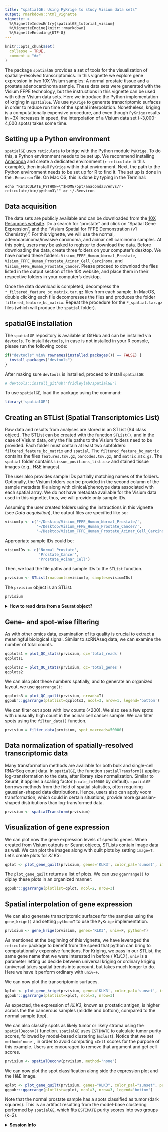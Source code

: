 ```yaml
---
title: "spatialGE: Using PyKrige to study Visium data sets"
output: rmarkdown::html_vignette
vignette: >
  %\VignetteIndexEntry{spatialGE_tutorial_visium}
  %\VignetteEngine{knitr::rmarkdown}
  %\VignetteEncoding{UTF-8}
---
```


```r
knitr::opts_chunk$set(
  collapse = TRUE,
  comment = "#>"
)
```

The package `spatialGE` provides a set of tools for the visualization of spatially-resolved 
transcriptomics. In this vignette we explore gene expression in two 10X Visium
samples: A normal prostate tissue and a prostate adenocarcinoma sample. These data 
sets were generated with the Visium FFPE technology, but the instructions in this 
vignette can be used with other Visium data sets. Here we introduce the Python 
implementation of kriging in `spatialGE`. We use `PyKrige` to generate transcriptomic
surfaces in order to reduce run time of the spatial interpolation. Nonetheless, 
kriging is a computationally expensive procedure, and even though `PyKrige` results
in ~3X increases in speed, the interpolation of a Visium data set (~3,000-4,000 spots)
takes some time.

## Setting up a Python environment
`spatialGE` uses `reticulate` to bridge with the Python module `PyKrige`. To do this,
a Python environment needs to be set up. We recommend installing [Anaconda](https://www.anaconda.com/products/individual)
and create a dedicated environment (`r-reticulate` in this example), then install `PyKrige`
within that environment. Next, the path to the Python environment needs to be set up
for R to find it. The set up is done in the `.Renviron` file. On Mac OS, this is done by
typing in the Terminal:

```
echo "RETICULATE_PYTHON=\"$HOME/opt/anaconda3/envs/r-reticulate/bin/python3\"" >> ~/.Renviron
```

## Data acquisition
The data sets are publicly available and can be downloaded from the [10X Resources 
website](https://www.10xgenomics.com/resources/datasets/). Do a search for "prostate"
and click on "Spatial Gene Expression", and the "Visium Spatial for FFPE Demonstration (v1 Chemistry)".
For this vignette, we will use the normal, adenocarcinoma/invasive carcinoma, and 
acinar cell carcinoma samples. At this point, users may be asked to register to 
download the data. Before downloading the data, create three folders on your computer's 
desktop. We have named these folders: `Visium_FFPE_Human_Normal_Prostate`, 
`Visium_FFPE_Human_Prostate_Acinar_Cell_Carcinoma`, and `Visium_FFPE_Human_Prostate_Cancer`.
Please proceed to download the files listed in the output section of the 10X website, 
and place them in their respective folders in your computer's desktop.

Once the data download is completed, decompress the `*_filtered_feature_bc_matrix.tar.gz` 
files from each sample. In MacOS, double clicking each file decompresses the files
and produces the folder `filtered_feature_bc_matrix`. Repeat the procedure for the
`*_spatial.tar.gz` files (which will produce the `spatial` folder).

## spatialGE installation
The `spatialGE` repository is available at GitHub and can be installed via `devtools`.
To install `devtools`, in case is not installed in your R console, please run the 
following code:
```r
if("devtools" %in% rownames(installed.packages()) == FALSE) {
  install.packages("devtools")
}
```

After making sure `devtools` is installed, proceed to install `spatialGE`:
```r
# devtools::install_github("fridleylab/spatialGE")
```

To use `spatialGE`, load the package using the command:
```r
library('spatialGE')
```

## Creating an STList (Spatial Transcriptomics List)
Raw data and results from analyses are stored in an STList (S4 class object). The STList
can be created with the function `STList()`, and in the case of Visium data, only 
the file paths to the Visium folders need to be provided. Each folder must contain at
least two subfolders: `filtered_feature_bc_matrix` and `spatial`. The `filtered_feature_bc_matrix`
contains the files `features.tsv.gz`, `barcodes.tsv.gz`, and `matrix.mtx.gz`. The `spatial`
folder contains `tissue_positions_list.csv` and stained tissue images (e.g., H&E images).

The user also provides sample IDs partially matching names of the folders. Optionally, 
the Visium folders can be provided in the second column of the sample metadata file 
along with clinical/phenotype data associated with each spatial array. We do not 
have metadata available for the Visium data used in this vignette, thus, we will 
provide only sample IDs. 

Assuming the user created folders using the instructions in this vignette 
(see *Data acquisition*), the output files are specified like so:
```r
visiumfp <- c('~/Desktop/Visium_FFPE_Human_Normal_Prostate/',
              '~/Desktop/Visium_FFPE_Human_Prostate_Cancer/',
              '~/Desktop/Visium_FFPE_Human_Prostate_Acinar_Cell_Carcinoma/')
```

Appropriate sample IDs could be:
```r
visiumIDs <- c('Normal_Prostate', 
               'Prostate_Cancer',
               'Prostate_Acinar_Cell') 
```

Then, we load the file paths and sample IDs to the `STList` function.
```r
prvisium <- STList(rnacounts=visiumfp, samples=visiumIDs)
```

The `prvisium` object is an STList.
```r
prvisium
```

<details>
  <summary>**How to read data from a Seurat object?**</summary>
  Seurat is one of the most widely used packages for the analysis of scRNAseq data,
  and recently, new methods have been added to read and analyze ST data. Seurat
  relies on a data structure called Seurat object to store data. We have implemented
  in `spatialGE` to read spatial transcriptomics experiments directly from Seurat 
  objects and complete analysis of spatial heterogeneity. 
  
  The function `STList()` can be provided a Seurat object via the `rnacounts` argument,
  yielding an STList object. To show this functionality, we use the [mouse brain data set](https://satijalab.org/seurat/articles/spatial_vignette.html)
  included in Seurat. The data set is split in two parts ("anterior" and "posterior").
  
  First, the data is installed, and the two samples loaded.
```r
SeuratData::InstallData("stxBrain")
brain_anterior <- SeuratData::LoadData("stxBrain", type="anterior1")
brain_posterior <- SeuratData::LoadData("stxBrain", type="posterior1")
```

  Samples are then merged using the Seurat function `merge`
```r
brain_merge <- merge(brain_anterior, brain_posterior)
```

  Now that we have a Seurat object with two samples, we proceed to convert it to a
  STList.
```r
brain_STList <- STList(brain_merge)
brain_STList
```
  
  We can plot and analyze the data using spatialGE functions. For example, we let us
  transform the data and plot the expression of gene *Hpca*:
```r
brain_STList = spatialTransform(brain_STList)
brain_p = spatialGE::plot_gene_quilt(brain_STList, gene='Hpca', image=T, color_pal='sunset')
ggpubr::ggarrange(plotlist=brain_p, ncol=2, nrow=2)
```
</details>

## Gene- and spot-wise filtering
As with other omics data, examination of its quality is crucial to extract a meaningful
biological signal. Similar to scRNAseq data, we can examine the number of total counts.
```r
qcplots1 = plot_QC_stats(prvisium, qc='total_reads')
qcplots1
```

```r
qcplots2 = plot_QC_stats(prvisium, qc='total_genes')
qcplots2
```

We can also plot these numbers spatially, and to generate an organized layout,
we use `ggarrange()`:
```r
qcplots3 = plot_QC_quilt(prvisium, nreads=T)
ggpubr::ggarrange(plotlist=qcplots3, ncol=3, nrow=1, legend='bottom')
```

We can filter out spots with low counts (<200). We also see a few spots with
unusually high count in the acinar cell cancer sample. We can filter spots using
the `filter_data()` function.
```r
prvisium = filter_data(prvisium, spot_maxreads=50000)
```

## Data normalization of spatially-resolved transcriptomic data
Many transformation methods are available for both bulk and single-cell RNA-Seq 
count data. In `spatialGE`, the function `spatialTransform()` applies log-transformation 
to the data, after library size normalization. Similar to Seurat, it applies a scaling
factor (`scale_f=10000` by default). `spatialGE` borrows methods from the field of
spatial statistics, often requiring gaussian-shaped data distributions. Hence, users
also can apply voom transformation, which could in certain situations, provide more 
gaussian-shaped distributions than log-transformed data.
```r
prvisium <- spatialTransform(prvisium)
```

## Visualization of gene expression
We can plot now the gene expression levels of specific genes. When created from 
Visium outputs or Seurat objects, STLists contain image data as well. We can 
plot the images along with quilt plots by setting `image=T`. Let's create plots 
for _KLK3_:
```r
qplot <- plot_gene_quilt(prvisium, genes='KLK3', color_pal='sunset', image=T)
```

The `plot_gene_quilt` returns a list of plots. We can use `ggarrange()` to diplay
these plots in an organized manner:
```r
ggpubr::ggarrange(plotlist=qplot, ncol=2, nrow=3)
```

## Spatial interpolation of gene expression
We can also generate transcriptomic surfaces for the samples using the `gene_krige()`
and setting `python=T` to use the `PyKrige` implementation.
```r
prvisium <- gene_krige(prvisium, genes='KLK3', univ=F, python=T)
```

As mentioned at the beginning of this vignette, we have leveraged the `reticulate` package to benefit from the speed that python can bring to computationally expensive functions. For Kriging, we pass in our STList, the same gene name that we were interested in before ( _KLK3_ ), `univ` is a parameter letting us decide between universal kriging or ordinary kriging (universal takes spatial trends into account, but takes much longer to do. Here we have it perform ordinary with `univ=F`.

We can now plot the transcriptomic surfaces.
```r
kplot <- plot_gene_krige(prvisium, genes='KLK3', color_pal='sunset', image=T)
ggpubr::ggarrange(plotlist=kplot, ncol=2, nrow=3)
```

As expected, the expression of _KLK3_, known as prostatic antigen, is higher across 
the the cancerous samples (middle and bottom), compared to the normal sample (top).

We can also classify spots as likely tumor or likely stroma using the `spatialDeconv()` function. 
`spatialGE` uses `ESTIMATE` to calculate tumor purity scores, followed by model-based
clustering (`mclust`). Notice that we set `method='none'`, in order to avoid
computing `xCell` scores for the purpose of this example. Users are encouraged to
remove that argument and get cell scores.
```r
prvisium <- spatialDeconv(prvisium, method="none")
```

We can now plot the spot classification along side the expression plot and the H&E image.
```r
eplot <- plot_gene_quilt(prvisium, genes="KLK3", color_pal="sunset", purity=T, image=T, ptsize=1)
ggpubr::ggarrange(plotlist=eplot, ncol=3, nrow=3, legend='bottom')
```

Note that the normal prostate sample has a spots classified as tumor (dark squares).
This is an artifact resulting from the model-base clustering performed by `spatialGE`,
which fits `ESTIMATE` purity scores into two groups (k=2).

<details>
  <summary>**Session Info**</summary>
```r
sessionInfo()
```
</details>

